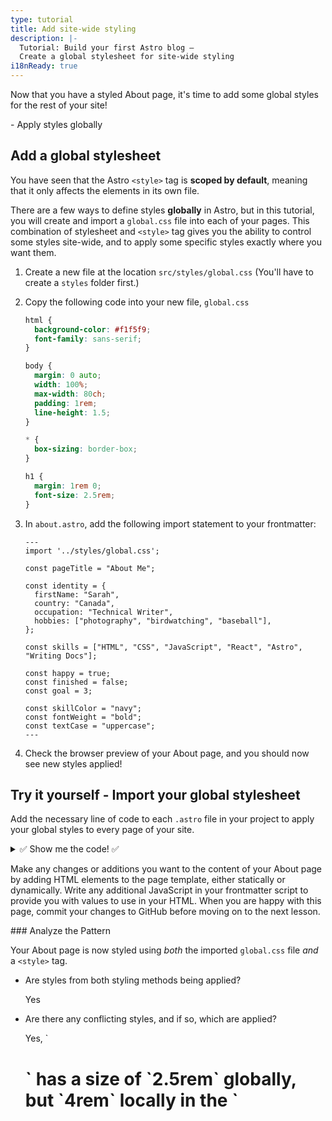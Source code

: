 ```yaml
---
type: tutorial
title: Add site-wide styling
description: |-
  Tutorial: Build your first Astro blog —
  Create a global stylesheet for site-wide styling
i18nReady: true
---
```



Now that you have a styled About page, it's time to add some global styles for the rest of your site!

<PreCheck>
  - Apply styles globally
</PreCheck>

## Add a global stylesheet

You have seen that the Astro `<style>` tag is **scoped by default**, meaning that it only affects the elements in its own file.

There are a few ways to define styles **globally** in Astro, but in this tutorial, you will create and import a `global.css` file into each of your pages. This combination of stylesheet and `<style>` tag gives you the ability to control some styles site-wide, and to apply some specific styles exactly where you want them.

1. Create a new file at the location `src/styles/global.css` (You'll have to create a `styles` folder first.)

2. Copy the following code into your new file, `global.css`

    ```css title="src/styles/global.css"
    html {
      background-color: #f1f5f9;
      font-family: sans-serif;
    }

    body {
      margin: 0 auto;
      width: 100%;
      max-width: 80ch;
      padding: 1rem;
      line-height: 1.5;
    }

    * {
      box-sizing: border-box;
    }

    h1 {
      margin: 1rem 0;
      font-size: 2.5rem;
    }
    ```

3. In `about.astro`, add the following import statement to your frontmatter: 

    ```astro title="src/pages/about.astro" ins={2}
    ---
    import '../styles/global.css';

    const pageTitle = "About Me";

    const identity = {
      firstName: "Sarah",
      country: "Canada",
      occupation: "Technical Writer",
      hobbies: ["photography", "birdwatching", "baseball"],
    };

    const skills = ["HTML", "CSS", "JavaScript", "React", "Astro", "Writing Docs"];

    const happy = true;
    const finished = false;
    const goal = 3;

    const skillColor = "navy";
    const fontWeight = "bold";
    const textCase = "uppercase";
    ---
    ```

4. Check the browser preview of your About page, and you should now see new styles applied!

<Box icon="puzzle-piece">

## Try it yourself - Import your global stylesheet

Add the necessary line of code to each `.astro` file in your project to apply your global styles to every page of your site.

<details>
<summary>✅ Show me the code! ✅</summary>

Add the following import statement to the two other page files: `src/pages/index.astro` and `src/pages/blog.astro`

```astro title="src/pages/index.astro" ins={2}
---
import '../styles/global.css';
---
```
</details>
</Box>

Make any changes or additions you want to the content of your About page by adding HTML elements to the page template, either statically or dynamically. Write any additional JavaScript in your frontmatter script to provide you with values to use in your HTML. When you are happy with this page, commit your changes to GitHub before moving on to the next lesson.

<Box icon="question-mark">
### Analyze the Pattern

Your About page is now styled using *both* the imported `global.css` file *and* a `<style>` tag.

- Are styles from both styling methods being applied? 

    <p>
      <Spoiler>Yes</Spoiler>
    </p>

- Are there any conflicting styles, and if so, which are applied?

    <p>
      <Spoiler>Yes, `<h1>`  has a size of `2.5rem` globally, but `4rem` locally in the `<style>` tag. The local `4rem` rule is applied on the About page.</Spoiler>
    </p>

- Describe how `global.css` and `<style>` work together.

    <p>
      <Spoiler>When conflicting styles are defined both globally and in a page's local `<style>` tag, the local styles should overwrite any global styles. (But, there can be other factors involved, so always visually inspect your site to make sure your styles are properly applied!)</Spoiler>
    </p>

- How would you choose whether to declare a style in a `global.css` file or a `<style>` tag?

    <p>
      <Spoiler>If you want a style to be applied site-wide, you would choose to use a `global.css` file. However, if you want styles to apply to only the HTML content in a single `.astro` file, and not affect other elements on your site, you would choose a `<style>` tag.</Spoiler>
    </p>

</Box>



<Box icon="check-list">
## Checklist

<Checklist>
- [ ] I can add global CSS styles by importing a `.css` file.
</Checklist>
</Box>

### Resources
- [Astro syntax vs JSX - comparison](/en/core-concepts/astro-syntax/#differences-between-astro-and-jsx)

- [Astro `<style>` tag](/en/guides/styling/#styling-in-astro)

- [CSS variables in Astro](/en/guides/styling/#css-variables)



